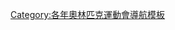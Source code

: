 {{Navbox
|name = 1960年冬季奧林匹克運動會項目
|title = [[1960年冬季奥林匹克运动会]][[:Category:1960年冬季奧林匹克運動會比賽項目|項目]]（[[美國]][[斯阔谷滑雪渡假胜地|斯闊谷]]）
|listclass = hlist
|titlestyle = background:#BFD7FF;
|list1 =
* [[1960年冬季奧林匹克運動會高山滑雪比賽|高山滑雪]]
* [[1960年冬季奧林匹克運動會越野滑雪比賽|越野滑雪]]
* [[1960年冬季奧林匹克運動會花式滑冰比賽|花式滑冰]]
* [[1960年冬季奧林匹克運動會冰球比賽|冰球]]
* [[1960年冬季奧林匹克運動會北歐混合式滑雪比賽|北歐混合式滑雪]]
* [[1960年冬季奧林匹克運動會跳台滑雪比賽|跳台滑雪]]
* [[1960年冬季奧林匹克運動會競速滑冰比賽|競速滑冰]]
}}<noinclude>
[[Category:各年奧林匹克運動會導航模板]]
</noinclude>